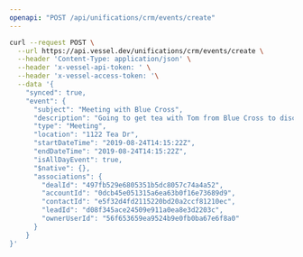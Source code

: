 ```yaml
---
openapi: "POST /api/unifications/crm/events/create"
---
```


<RequestExample>

```bash Request
curl --request POST \
  --url https://api.vessel.dev/unifications/crm/events/create \
  --header 'Content-Type: application/json' \
  --header 'x-vessel-api-token: ' \
  --header 'x-vessel-access-token: '\
  --data '{
    "synced": true,
    "event": {
      "subject": "Meeting with Blue Cross",
      "description": "Going to get tea with Tom from Blue Cross to discuss his paper needs",
      "type": "Meeting",
      "location": "1122 Tea Dr",
      "startDateTime": "2019-08-24T14:15:22Z",
      "endDateTime": "2019-08-24T14:15:22Z",
      "isAllDayEvent": true,
      "$native": {},
      "associations": {
        "dealId": "497fb529e6805351b5dc8057c74a4a52",
        "accountId": "0dcb45e051315a6ea63b0f16e73689d9",
        "contactId": "e5f32d4fd2115220bd20a2ccf81210ec",
        "leadId": "d08f345ace24509e911a0ea8e3d2203c",
        "ownerUserId": "56f653659ea9524b9e0fb0ba67e6f8a0"
      }
    }
}'
```

</RequestExample>
